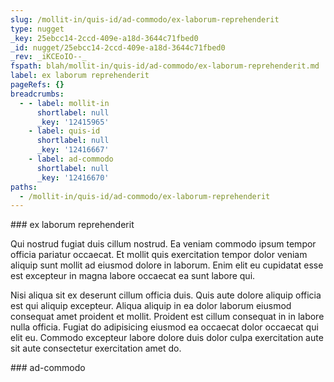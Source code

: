 ```yaml
---
slug: /mollit-in/quis-id/ad-commodo/ex-laborum-reprehenderit
type: nugget
_key: 25ebcc14-2ccd-409e-a18d-3644c71fbed0
_id: nugget/25ebcc14-2ccd-409e-a18d-3644c71fbed0
_rev: _iKCEoIO--_
fspath: blah/mollit-in/quis-id/ad-commodo/ex-laborum-reprehenderit.md
label: ex laborum reprehenderit
pageRefs: {}
breadcrumbs:
  - - label: mollit-in
      shortlabel: null
      _key: '12415965'
    - label: quis-id
      shortlabel: null
      _key: '12416667'
    - label: ad-commodo
      shortlabel: null
      _key: '12416670'
paths:
  - /mollit-in/quis-id/ad-commodo/ex-laborum-reprehenderit
---
```


<NuggetArea>
<Nugget slug="/mollit-in/quis-id/ad-commodo/ex-laborum-reprehenderit" type="nugget" _key="25ebcc14-2ccd-409e-a18d-3644c71fbed0" _id="nugget/25ebcc14-2ccd-409e-a18d-3644c71fbed0" _rev="_iKCEoIO--_" fspath="blah/mollit-in/quis-id/ad-commodo/ex-laborum-reprehenderit.md" label="ex laborum reprehenderit" paths="/mollit-in/quis-id/ad-commodo/ex-laborum-reprehenderit">
<NuggetBody>
### ex laborum reprehenderit

Qui nostrud fugiat duis cillum nostrud. Ea veniam commodo ipsum tempor officia pariatur occaecat. Et mollit quis exercitation tempor dolor veniam aliquip sunt mollit ad eiusmod dolore in laborum. Enim elit eu cupidatat esse est excepteur in magna labore occaecat ea sunt labore qui.

Nisi aliqua sit ex deserunt cillum officia duis. Quis aute dolore aliquip officia est qui aliquip excepteur. Aliqua aliquip in ea dolor laborum eiusmod consequat amet proident et mollit. Proident est cillum consequat in in labore nulla officia. Fugiat do adipisicing eiusmod ea occaecat dolor occaecat qui elit eu. Commodo excepteur labore dolore duis dolor culpa exercitation aute sit aute consectetur exercitation amet do.

</NuggetBody>
<Breadcrumbs>
<Crumbs>
<Crumb _key="12415965" label="mollit-in" /><Crumb _key="12416667" label="quis-id" /><Crumb _key="12416670" label="ad-commodo" />
</Crumbs>
</Breadcrumbs>
</Nugget>

<NuggetsInbound>
</NuggetsInbound>
<NuggetsOutbound>
</NuggetsOutbound>
</NuggetArea>
<PassagesInbound>
<Passage direction="inbound" type="passage" _key="12416670" _id="passage/12416670" _rev="_iKCEoIK--B" label="ad-commodo" passage="ad-commodo" fspath="blah/mollit-in/quis-id/ad-commodo" paths="/mollit-in/quis-id/ad-commodo" slug="/mollit-in/quis-id/ad-commodo">
<NuggetBody>
### ad-commodo

</NuggetBody>
<Breadcrumbs>
<Crumbs>
<Crumb _key="12415965" label="mollit-in" /><Crumb _key="12416667" label="quis-id" />
</Crumbs>
</Breadcrumbs>
</Passage>

</PassagesInbound>
<PassagesOutbound>
</PassagesOutbound>